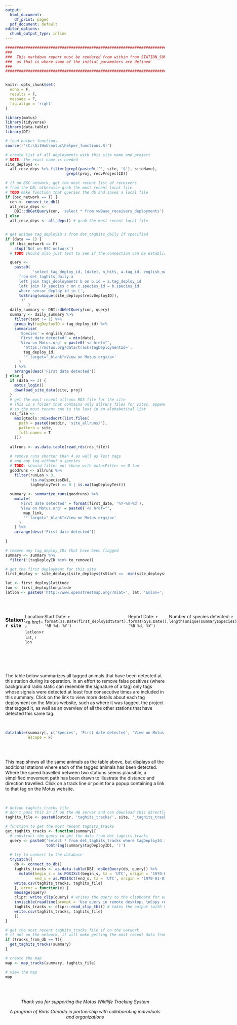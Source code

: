 ```yaml
---
output:
  html_document:
    df_print: paged
  pdf_document: default
editor_options:
  chunk_output_type: inline
---
```



```r

################################################################################
###
###  This markdown report must be rendered from within from STATION_SUMMARY.R
###  as that is where some of the initial parameters are defined
###
################################################################################


knitr::opts_chunk$set(
  echo = F,
  results = F,
  message = F,
  fig.align = 'right'
)

library(motus)
library(tidyverse)
library(data.table)
library(DT)

# load helper functions
source(r'(C:\GitHub\motus\helper_functions.R)')
```


```r

# create list of all deployments with this site name and project
# NOTE: the exact name is needed
site_deploys <-
  all_recv_deps %>% filter(grepl(paste0('^', site, '$'), siteName),
                           grepl(proj, recvProjectID))

# if on BSC network, get the most recent list of receivers
# from the DB; otherwise grab the most recent local file
# TODO make function that queries the db and saves a local file
if (bsc_network == T) {
  con <- connect_to_db()
  all_recv_deps <-
    DBI::dbGetQuery(con, 'select * from vwBase_receivers_deployments')
} else
  all_recv_deps <- all_deps() # grab the most recent local file


# get unique tag_deployID's from det_taghits_daily if specified
if (data == 1) {
  if (bsc_network == F)
    stop('Not on BSC network')
  # TODO should also just test to see if the connection can be established before moving on

  query <-
    paste0(
            'select tag_deploy_id, [date], n_hits, a.tag_id, english_name, test
      from det_taghits_daily a
      left join tags_deployments b on b.id = a.tag_deploy_id
      left join lk_species c on c.species_id = b.species_id
      where sensor_deploy_id in (',
      toString(unique(site_deploys$recvDeployID)),
      ')'
          )
  daily_summary <- DBI::dbGetQuery(con, query)
  summary <- daily_summary %>%
    filter(test != 1) %>%
    group_by(tagDeployID = tag_deploy_id) %>%
    summarise(
      'Species' = english_name,
      'First date detected' = min(date),
      'View on Motus.org' = paste0('<a href="',
        'https://motus.org/data/track?tagDeploymentId=',
        tag_deploy_id,
        '" target="_blank">View on Motus.org</a>'
      )
    ) %>%
    arrange(desc('First date detected'))
} else {
  if (data == 2) {
    motus_login()
    download_site_data(site, proj)
  }
  # get the most recent allruns RDS file for the site
  # This is a folder that contains only allruns files for sites, appended with the date
  # so the most recent one is the last in an alphabetical list
  rds_file <-
    max(gtools::mixedsort(list.files(
      path = paste0(outdir, 'site_allruns/'),
      pattern = site,
      full.names = T
    )))
  
  allruns <- as.data.table(read_rds(rds_file))
  
  # remove runs shorter than 4 as well as Test tags
  # and any tag without a species
  # TODO: should filter out those with motusFilter == 0 too
  goodruns <- allruns %>%
    filter(runLen > 3,
           !is.na(speciesEN),
           tagDeployTest == 0 | is.na(tagDeployTest))
  
  summary <- summarize_runs(goodruns) %>%
    mutate(
      'First date detected' = format(first_date, '%Y-%m-%d'),
      'View on Motus.org' = paste0('<a href="',
        map_link,
        '" target="_blank">View on Motus.org</a>'
      )
    ) %>%
    arrange(desc('First date detected'))
  
}

# remove any tag_deploy_IDs that have been flagged
summary <- summary %>%
  filter(!(tagDeployID %in% to_remove))

```


```r

# get the first deployment for this site
first_deploy <- site_deploys[site_deploys$tsStart ==  min(site_deploys$tsStart), ]

lat <- first_deploy$latitude
lon <- first_deploy$longitude
latlon <- paste0('http://www.openstreetmap.org/?mlat=', lat, '&mlon=', lon, '&zoom=7')

```


<br>

::: {style="display: flex;"}
<div>

### Station: `r site`

Location: <a href= `r latlon`>`r lat`, `r lon`</a>

Start Date: `r format(as.Date(first_deploy$dtStart), '%B %d, %Y')`

Report Date: `r format(Sys.Date(), '%B %d, %Y')`

Number of species detected: `r length(unique(summary$Species))`

Number of individuals detected: `r nrow(summary)`

</div>

::: {style="margin-left: auto"}
![](D:/OneDrive/R/StationSummary/logo.png)
:::
:::

<br>

<br>

The table below summarizes all tagged animals that have been detected at this station during its operation. In an effort to remove false positives (where background radio static can resemble the signature of a tag) only tags whose signals were detected at least four consecutive times are included in this summary. Click on the link to view more details about each tag deployment on the Motus website, such as where it was tagged, the project that tagged it, as well as an overview of all the other stations that have detected this same tag.

<br>

```r
datatable(summary[, c('Species', 'First date detected', 'View on Motus.org')],
          escape = F)
          
```

<br>

This map shows all the same animals as the table above, but displays all the additional stations where each of the tagged animals has been detected. Where the speed travelled between two stations seems plausible, a simplified movement path has been drawn to illustrate the distance and direction travelled. Click on a track line or point for a popup containing a link to that tag on the Motus website.

<br>

```r
# define taghits_tracks file
# don't pass this in if on the HQ server and can download this directly from the db
taghits_file <- paste0(outdir, 'taghits_tracks/', site, '_taghits_tracks.csv')

# function to get the most recent taghits_tracks 
get_taghits_tracks <- function(summary){
  # construct the query to get the data from det_taghits_tracks
  query <- paste0('select * from det_taghits_tracks where tagDeployId in (',
                  toString(summary$tagDeployID), ')')  
  
  # try to connect to the database
  tryCatch({
    db <- connect_to_db()
    taghits_tracks <- as.data.table(DBI::dbGetQuery(db, query)) %>%
      mutate(begin_s = as.POSIXct(begin_s, tz = 'UTC', origin = '1970-01-01'),
             end_s = as.POSIXct(end_s, tz = 'UTC', origin = '1970-01-01'))
    write.csv(taghits_tracks, taghits_file)
    }, error = function(e) {
    message(query)
    clipr::write_clip(query) # writes the query to the clipboard for easy pasting into SSMS
    invisible(readline(prompt = 'Use query in remote desktop. \nCopy results with headers. \nPress enter when ready. '))
    taghits_tracks <- clipr::read_clip_tbl() # takes the output (with headers!) from the SQL query
    write.csv(taghits_tracks, taghits_file)
    })
}

# get the most recent taghits_tracks file if on the network 
# if not on the network, it will make getting the most recent data from the remote desktop easier
if (tracks_from_db == T){
  get_taghits_tracks(summary)
}

# create the map
map <- map_tracks(summary, taghits_file)

```

```r
# view the map
map

```

<br> <br>

::: {style="text-align: center;"}
*Thank you for supporting the Motus Wildlife Tracking System*

*A program of Birds Canada in partnership with collaborating individuals and organizations*
:::

<br>
